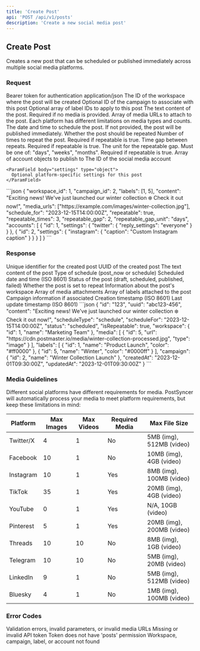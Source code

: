 ```yaml
---
title: 'Create Post'
api: 'POST /api/v1/posts'
description: 'Create a new social media post'
---
```


## Create Post

Creates a new post that can be scheduled or published immediately across multiple social media platforms.

### Request

<ParamField header="Authorization" required>
  Bearer token for authentication
</ParamField>

<ParamField header="Content-Type" required>
  application/json
</ParamField>

<ParamField body="workspace_id" type="integer" required>
  The ID of the workspace where the post will be created
</ParamField>

<ParamField body="campaign_id" type="integer">
  Optional ID of the campaign to associate with this post
</ParamField>

<ParamField body="labels" type="array">
  Optional array of label IDs to apply to this post
</ParamField>

<ParamField body="content" type="string" required="Media or content required">
  The text content of the post. Required if no media is provided.
</ParamField>

<ParamField body="media_urls" type="array" required="Media or content required">
  Array of media URLs to attach to the post. Each platform has different limitations on media types and counts.
</ParamField>

<ParamField body="schedule_for" type="string (ISO 8601 date)">
  The date and time to schedule the post. If not provided, the post will be published immediately.
</ParamField>

<ParamField body="repeatable" type="boolean">
  Whether the post should be repeated
</ParamField>

<ParamField body="repeatable_times" type="integer" default="0" min="2" max="30">
  Number of times to repeat the post. Required if repeatable is true.
</ParamField>

<ParamField body="repeatable_gap" type="integer" min="1" max="100">
  Time gap between repeats. Required if repeatable is true.
</ParamField>

<ParamField body="repeatable_gap_unit" type="string" default="days">
  The unit for the repeatable gap. Must be one of: "days", "weeks", "months". Required if repeatable is true.
</ParamField>

<ParamField body="accounts" type="array" required>
  Array of account objects to publish to
  
  <Expandable title="Account Object">
    <ParamField body="id" type="integer" required>
      The ID of the social media account
    </ParamField>
    
    <ParamField body="settings" type="object">
      Optional platform-specific settings for this post
    </ParamField>
  </Expandable>
</ParamField>

<RequestExample>
```json
{
  "workspace_id": 1,
  "campaign_id": 2,
  "labels": [1, 5],
  "content": "Exciting news! We've just launched our winter collection ❄️ Check it out now!",
  "media_urls": ["https://example.com/images/winter-collection.jpg"],
  "schedule_for": "2023-12-15T14:00:00Z",
  "repeatable": true,
  "repeatable_times": 3,
  "repeatable_gap": 2,
  "repeatable_gap_unit": "days",
  "accounts": [
    {
      "id": 1,
      "settings": {
        "twitter": {
          "reply_settings": "everyone"
        }
      }
    },
    {
      "id": 2,
      "settings": {
        "instagram": {
          "caption": "Custom Instagram caption"
        }
      }
    }
  ]
}
```
</RequestExample>

### Response

<ResponseField name="id" type="string">
  Unique identifier for the created post
</ResponseField>

<ResponseField name="uuid" type="string">
  UUID of the created post
</ResponseField>

<ResponseField name="content" type="string">
  The text content of the post
</ResponseField>

<ResponseField name="scheduleType" type="string">
  Type of schedule (post_now or schedule)
</ResponseField>

<ResponseField name="scheduleFor" type="string">
  Scheduled date and time (ISO 8601)
</ResponseField>

<ResponseField name="status" type="string">
  Status of the post (draft, scheduled, published, failed)
</ResponseField>

<ResponseField name="isRepeatable" type="boolean">
  Whether the post is set to repeat
</ResponseField>

<ResponseField name="workspace" type="object">
  Information about the post's workspace
</ResponseField>

<ResponseField name="media" type="array">
  Array of media attachments
</ResponseField>

<ResponseField name="labels" type="array">
  Array of labels attached to the post
</ResponseField>

<ResponseField name="campaign" type="object">
  Campaign information if associated
</ResponseField>

<ResponseField name="createdAt" type="string">
  Creation timestamp (ISO 8601)
</ResponseField>

<ResponseField name="updatedAt" type="string">
  Last update timestamp (ISO 8601)
</ResponseField>

<ResponseExample>
```json
{
  "id": "123",
  "uuid": "abc123-456",
  "content": "Exciting news! We've just launched our winter collection ❄️ Check it out now!",
  "scheduleType": "schedule",
  "scheduleFor": "2023-12-15T14:00:00Z",
  "status": "scheduled",
  "isRepeatable": true,
  "workspace": {
    "id": 1,
    "name": "Marketing Team"
  },
  "media": [
    {
      "id": 5,
      "url": "https://cdn.postmaster.io/media/winter-collection-processed.jpg",
      "type": "image"
    }
  ],
  "labels": [
    {
      "id": 1,
      "name": "Product Launch",
      "color": "#ff0000"
    },
    {
      "id": 5,
      "name": "Winter",
      "color": "#0000ff"
    }
  ],
  "campaign": {
    "id": 2,
    "name": "Winter Collection Launch"
  },
  "createdAt": "2023-12-01T09:30:00Z",
  "updatedAt": "2023-12-01T09:30:00Z"
}
```
</ResponseExample>

### Media Guidelines

Different social platforms have different requirements for media. PostSyncer will automatically process your media to meet platform requirements, but keep these limitations in mind:

| Platform | Max Images | Max Videos | Required Media | Max File Size |
|----------|------------|------------|---------------|---------------|
| Twitter/X | 4 | 1 | No | 5MB (img), 512MB (video) |
| Facebook | 10 | 1 | No | 10MB (img), 4GB (video) |
| Instagram | 10 | 1 | Yes | 8MB (img), 100MB (video) |
| TikTok | 35 | 1 | Yes | 20MB (img), 4GB (video) |
| YouTube | 0 | 1 | Yes | N/A, 10GB (video) |
| Pinterest | 5 | 1 | Yes | 20MB (img), 200MB (video) |
| Threads | 10 | 10 | No | 8MB (img), 1GB (video) |
| Telegram | 10 | 10 | No | 5MB (img), 20MB (video) |
| LinkedIn | 9 | 1 | No | 5MB (img), 512MB (video) |
| Bluesky | 4 | 1 | No | 1MB (img), 100MB (video) |

### Error Codes

<ResponseField name="400" type="Bad Request">
  Validation errors, invalid parameters, or invalid media URLs
</ResponseField>

<ResponseField name="401" type="Unauthorized">
  Missing or invalid API token
</ResponseField>

<ResponseField name="403" type="Forbidden">
  Token does not have 'posts' permission
</ResponseField>

<ResponseField name="404" type="Not Found">
  Workspace, campaign, label, or account not found
</ResponseField> 